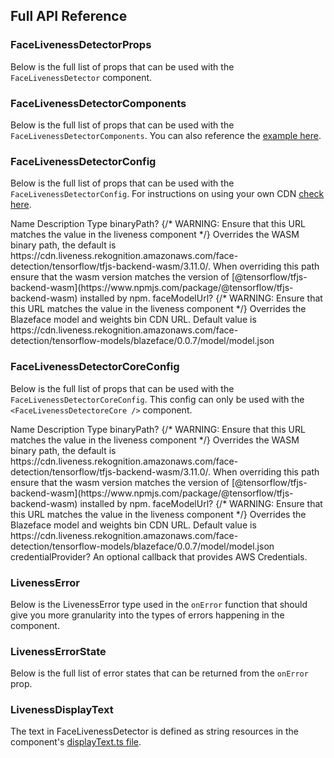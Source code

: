 
## Full API Reference

### FaceLivenessDetectorProps

Below is the full list of props that can be used with the `FaceLivenessDetector` component.

<ReactPropsTable props={FACE_LIVENESS_DETECTOR_PROPS} />
    
### FaceLivenessDetectorComponents

Below is the full list of props that can be used with the `FaceLivenessDetectorComponents`. You can also reference the [example here](./liveness/customization#components).

<ReactPropsTable props={FACE_LIVENESS_DETECTOR_COMPONENTS} />

### FaceLivenessDetectorConfig

Below is the full list of props that can be used with the `FaceLivenessDetectorConfig`. For instructions on using your own CDN [check here](./liveness/customization#custom-cdn).

<ResponsiveTable highlightOnHover>
  <TableHead>
    <TableRow>
      <TableCell as="th">Name</TableCell>
      <TableCell as="th">Description</TableCell>
      <TableCell as="th">Type</TableCell>
    </TableRow>
  </TableHead>
  <TableBody>
    <TableRow>
      <ResponsiveTableCell label="Name">binaryPath?</ResponsiveTableCell>
      {/* WARNING: Ensure that this URL matches the value in the liveness component */}
      <ResponsiveTableCell label="Description">Overrides the WASM binary path, the default is https://cdn.liveness.rekognition.amazonaws.com/face-detection/tensorflow/tfjs-backend-wasm/3.11.0/. When overriding this path ensure that the wasm version matches the version of [@tensorflow/tfjs-backend-wasm](https://www.npmjs.com/package/@tensorflow/tfjs-backend-wasm) installed by npm.</ResponsiveTableCell>
      <ResponsiveTableCell label="Type"><CodeHighlight code={"string"} language="typescript" /></ResponsiveTableCell>
    </TableRow>
    <TableRow>
      <ResponsiveTableCell label="Name">faceModelUrl?</ResponsiveTableCell>
      {/* WARNING: Ensure that this URL matches the value in the liveness component */}
      <ResponsiveTableCell label="Description">Overrides the Blazeface model and weights bin CDN URL. Default value is https://cdn.liveness.rekognition.amazonaws.com/face-detection/tensorflow-models/blazeface/0.0.7/model/model.json</ResponsiveTableCell>
      <ResponsiveTableCell label="Type"><CodeHighlight code={"string"} language="typescript" /></ResponsiveTableCell>
    </TableRow>
  </TableBody>
</ResponsiveTable>

### FaceLivenessDetectorCoreConfig

Below is the full list of props that can be used with the `FaceLivenessDetectorCoreConfig`. This config can only be used with the `<FaceLivenessDetectoreCore />` component.

<ResponsiveTable highlightOnHover>
  <TableHead>
    <TableRow>
      <TableCell as="th">Name</TableCell>
      <TableCell as="th">Description</TableCell>
      <TableCell as="th">Type</TableCell>
    </TableRow>
  </TableHead>
  <TableBody>
    <TableRow>
      <ResponsiveTableCell label="Name">binaryPath?</ResponsiveTableCell>
      {/* WARNING: Ensure that this URL matches the value in the liveness component */}
      <ResponsiveTableCell label="Description">Overrides the WASM binary path, the default is https://cdn.liveness.rekognition.amazonaws.com/face-detection/tensorflow/tfjs-backend-wasm/3.11.0/. When overriding this path ensure that the wasm version matches the version of [@tensorflow/tfjs-backend-wasm](https://www.npmjs.com/package/@tensorflow/tfjs-backend-wasm) installed by npm.</ResponsiveTableCell>
      <ResponsiveTableCell label="Type"><CodeHighlight code={"string"} language="typescript" /></ResponsiveTableCell>
    </TableRow>
    <TableRow>
      <ResponsiveTableCell label="Name">faceModelUrl?</ResponsiveTableCell>
      {/* WARNING: Ensure that this URL matches the value in the liveness component */}
      <ResponsiveTableCell label="Description">Overrides the Blazeface model and weights bin CDN URL. Default value is https://cdn.liveness.rekognition.amazonaws.com/face-detection/tensorflow-models/blazeface/0.0.7/model/model.json</ResponsiveTableCell>
      <ResponsiveTableCell label="Type"><CodeHighlight code={"string"} language="typescript" /></ResponsiveTableCell>
    </TableRow>
    <TableRow>
      <ResponsiveTableCell label="Name">credentialProvider?</ResponsiveTableCell>
      <ResponsiveTableCell label="Description">An optional callback that provides AWS Credentials.</ResponsiveTableCell>
      <ResponsiveTableCell label="Type"><CodeHighlight code={"AwsCredentialProvider"} language="typescript" /></ResponsiveTableCell>
    </TableRow>
  </TableBody>
</ResponsiveTable>

### LivenessError

Below is the LivenessError type used in the `onError` function that should give you more granularity into the types of errors happening in the component.

<ReactPropsTable props={LIVENESS_ERROR} />

### LivenessErrorState

Below is the full list of error states that can be returned from the `onError` prop.

<ReactPropsTable props={FACE_LIVENESS_DETECTOR_ERROR_STATES} />

### LivenessDisplayText

The text in FaceLivenessDetector is defined as string resources in the component's [displayText.ts file](https://github.com/aws-amplify/amplify-ui/blob/main/packages/react-liveness/src/components/FaceLivenessDetector/displayText.ts).
